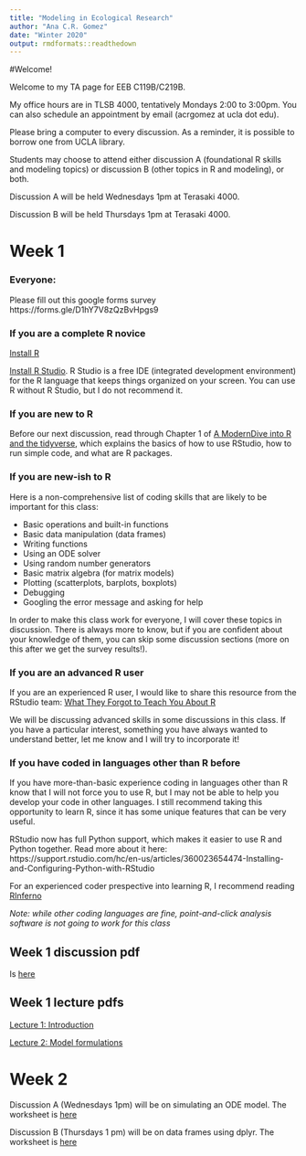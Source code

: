 ```yaml
---
title: "Modeling in Ecological Research"
author: "Ana C.R. Gomez"
date: "Winter 2020"
output: rmdformats::readthedown
---
```

#Welcome!

Welcome to my TA page for EEB C119B/C219B.

My office hours are in TLSB 4000, tentatively Mondays 2:00 to 3:00pm. You can also schedule an appointment by email (acrgomez at ucla dot edu).

Please bring a computer to every discussion. As a reminder, it is possible to borrow one from UCLA library.

Students may choose to attend either discussion A (foundational R skills and modeling topics) or discussion B (other topics in R and modeling), or both.

Discussion A will be held Wednesdays 1pm at Terasaki 4000.

Discussion B will be held Thursdays 1pm at Terasaki 4000.




# Week 1

### Everyone:

Please fill out this google forms survey https://forms.gle/D1hY7V8zQzBvHpgs9

### If you are a complete R novice

[Install R](http://cran.us.r-project.org/)

[Install R Studio](https://www.rstudio.com/). R Studio is a free IDE (integrated development environment) for the R language that keeps things organized on your screen. You can use R without R Studio, but I do not recommend it.

### If you are new to R

Before our next discussion, read through Chapter 1 of [A ModernDive into R and the tidyverse](https://moderndive.netlify.com/1-getting-started.html), which explains the basics of how to use RStudio, how to run simple code, and what are R packages.


### If you are new-ish to R

Here is a non-comprehensive list of coding skills that are likely to be important for this class:

* Basic operations and built-in functions
* Basic data manipulation (data frames)
* Writing functions
* Using an ODE solver
* Using random number generators
* Basic matrix algebra (for matrix models)
* Plotting (scatterplots, barplots, boxplots)
* Debugging
* Googling the error message and asking for help

In order to make this class work for everyone, I will cover these topics in discussion. There is always more to know, but if you are confident about your knowledge of them, you can skip some discussion sections (more on this after we get the survey results!).


### If you are an advanced R user

If you are an experienced R user, I would like to share this resource from the RStudio team: [What They Forgot to Teach You About R](https://rstats.wtf/)

We will be discussing advanced skills in some discussions in this class. If you have a particular interest, something you have always wanted to understand better, let me know and I will try to incorporate it!

### If you have coded in languages other than R before

If you have more-than-basic experience coding in languages other than R know that I will not force you to use R, but I may not be able to help you develop your code in other languages. I still recommend taking this opportunity to learn R, since it has some unique features that can be very useful.

RStudio now has full Python support, which makes it easier to use R and Python together. Read more about it here: https://support.rstudio.com/hc/en-us/articles/360023654474-Installing-and-Configuring-Python-with-RStudio

For an experienced coder prespective into learning R, I recommend reading [RInferno](https://www.burns-stat.com/pages/Tutor/R_inferno.pdf)

*Note: while other coding languages are fine, point-and-click analysis software is not going to work for this class*

## Week 1 discussion pdf

Is [here](disc1.pdf)

## Week 1 lecture pdfs
 
[Lecture 1: Introduction](lecture1.pdf)

[Lecture 2: Model formulations](lecture2.pdf)


# Week 2

Discussion A (Wednesdays 1pm) will be on simulating an ODE model. The worksheet is [here](disc2.pdf)

Discussion B (Thursdays 1 pm) will be on data frames using dplyr. The worksheet is [here](discdplyr.pdf)








